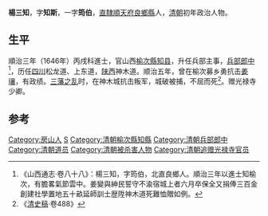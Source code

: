 '''楊三知'''{{BD|？||1674年|}}，字'''知斯'''，一字'''筠伯'''，[[直隸|直隸]][[順天府|順天府]][[良鄉縣|良鄉縣]]人，[[清朝|清朝]]初年政治人物。

== 生平 ==
順治三年（1646年）丙戌科進士，官山西[[榆次縣|榆次縣]][[知县|知县]]，升任兵部主事，[[兵部郎中|兵部郎中]]<ref>《山西通志·卷八十八》：楊三知，字筠伯，北直良鄉人。順治三年以進士知榆次，有膽畧氣節雲中。姜變與紳民誓守不渝宿城上者六月卒保全又捐俸三百金創建社學置地五十畝延師訓士歴陞神木道死難恤贈如例。</ref>，历任[[四川|四川]]松龙道、上东道，[[陕西|陕西]]神木道。顺治五年，曾在榆次募乡勇抗击[[姜瓖|姜瓖]]，有政绩。[[三藩之乱|三藩之乱]]时，在神木城抗击叛军，城破被捕，不屈而死<ref>《[[清史稿|清史稿]]·卷488》</ref>。赠光禄寺少卿。

==参考==
{{reflist}}

{{順治三年丙戌科殿試金榜}}

{{Authority control}}

{{DEFAULTSORT:Yang楊}}
[[Category:房山人|Category:房山人]]
[[Category:杨姓|S]]
[[Category:清朝榆次縣知縣|Category:清朝榆次縣知縣]]
[[Category:清朝兵部郎中|Category:清朝兵部郎中]]
[[Category:清朝道员|Category:清朝道员]]
[[Category:清朝被杀害人物|Category:清朝被杀害人物]]
[[Category:清朝追赠光禄寺官员|Category:清朝追赠光禄寺官员]]


{{清朝官员小作品}}